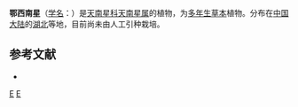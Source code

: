 {{Speciesbox 
| genus = Arisaema
| species = silvestrii
| authority = Pamp.
}}

'''鄂西南星'''（[[学名|学名]]：{{lang|la|''Arisaema silvestrii''}}）是[[天南星科|天南星科]][[天南星属|天南星属]]的植物，为[[多年生|多年生]][[草本|草本]]植物。分布在[[中国大陆|中国大陆]]的[[湖北|湖北]]等地，目前尚未由人工引种栽培。

== 参考文献 ==
<div class="references-small">
* {{cite web| url =http://www.bioinfo.cn/db05/KmzwSpecies.php?action=view&id=24439| title =鄂西南星| work =《中国高等植物数据库全库》| publisher =中国科学院微生物研究所| author =昆明植物研究所| accessdate =2009-02-25| deadurl =yes| archiveurl =https://web.archive.org/web/20160305041230/http://www.bioinfo.cn/db05/KmzwSpecies.php?action=view&id=24439| archivedate =2016-03-05}}
</div>
{{Taxonbar|from=Q15232486}}

{{DEFAULTSORT:Arisaema silvestrii}}
[[Category:天南星属|E]]
[[Category:湖北植物|E]]


{{Araceae-stub}}